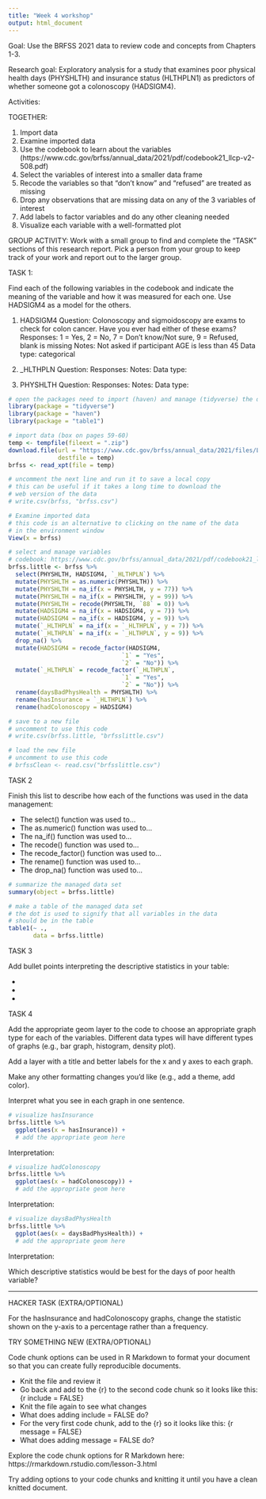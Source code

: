 ```yaml
---
title: "Week 4 workshop"
output: html_document
---
```


Goal: Use the BRFSS 2021 data to review code and concepts from Chapters 1-3.

Research goal: Exploratory analysis for a study that examines poor physical health days (PHYSHLTH) and insurance status (HLTHPLN1) as predictors of whether someone got a colonoscopy (HADSIGM4).

Activities:

TOGETHER:

1) Import data
2) Examine imported data 
3) Use the codebook to learn about the variables (https://www.cdc.gov/brfss/annual_data/2021/pdf/codebook21_llcp-v2-508.pdf)
4) Select the variables of interest into a smaller data frame
5) Recode the variables so that "don't know" and "refused" are treated as missing 
6) Drop any observations that are missing data on any of the 3 variables of interest 
7) Add labels to factor variables and do any other cleaning needed
8) Visualize each variable with a well-formatted plot

GROUP ACTIVITY: Work with a small group to find and complete the "TASK" sections of this research report. Pick a person from your group to keep track of your work and report out to the larger group. 

TASK 1: 

Find each of the following variables in the codebook and indicate the meaning of the variable and how it was measured for each one. Use HADSIGM4 as a model for the others.

1) HADSIGM4
Question: Colonoscopy and sigmoidoscopy are exams to check for colon cancer. Have you ever had either of these exams? 
Responses: 1 = Yes, 2 = No, 7 = Don't know/Not sure, 9 = Refused, blank is missing
Notes: Not asked if participant AGE is less than 45
Data type: categorical 

2) _HLTHPLN
Question: 
Responses:
Notes:
Data type: 

3) PHYSHLTH 
Question: 
Responses:
Notes:
Data type: 


```r
# open the packages need to import (haven) and manage (tidyverse) the data
library(package = "tidyverse")
library(package = "haven")
library(package = "table1")
```

```r
# import data (box on pages 59-60)
temp <- tempfile(fileext = ".zip")
download.file(url = "https://www.cdc.gov/brfss/annual_data/2021/files/LLCP2021XPT.zip", 
              destfile = temp)
brfss <- read_xpt(file = temp)

# uncomment the next line and run it to save a local copy
# this can be useful if it takes a long time to download the
# web version of the data
# write.csv(brfss, "brfss.csv")
```

```r
# Examine imported data
# this code is an alternative to clicking on the name of the data
# in the environment window
View(x = brfss)
```

```r
# select and manage variables
# codebook: https://www.cdc.gov/brfss/annual_data/2021/pdf/codebook21_llcp-v2-508.pdf
brfss.little <- brfss %>% 
  select(PHYSHLTH, HADSIGM4, `_HLTHPLN`) %>% 
  mutate(PHYSHLTH = as.numeric(PHYSHLTH)) %>% 
  mutate(PHYSHLTH = na_if(x = PHYSHLTH, y = 77)) %>%
  mutate(PHYSHLTH = na_if(x = PHYSHLTH, y = 99)) %>%
  mutate(PHYSHLTH = recode(PHYSHLTH, `88` = 0)) %>%
  mutate(HADSIGM4 = na_if(x = HADSIGM4, y = 7)) %>%
  mutate(HADSIGM4 = na_if(x = HADSIGM4, y = 9)) %>%
  mutate(`_HLTHPLN` = na_if(x = `_HLTHPLN`, y = 7)) %>%
  mutate(`_HLTHPLN` = na_if(x = `_HLTHPLN`, y = 9)) %>%
  drop_na() %>% 
  mutate(HADSIGM4 = recode_factor(HADSIGM4,
                                `1` = "Yes",
                                `2` = "No")) %>% 
  mutate(`_HLTHPLN` = recode_factor(`_HLTHPLN`,
                                `1` = "Yes",
                                `2` = "No")) %>% 
  rename(daysBadPhysHealth = PHYSHLTH) %>% 
  rename(hasInsurance = `_HLTHPLN`) %>% 
  rename(hadColonoscopy = HADSIGM4)

# save to a new file
# uncomment to use this code
# write.csv(brfss.little, "brfsslittle.csv")

# load the new file
# uncomment to use this code
# brfssClean <- read.csv("brfsslittle.csv")
```

TASK 2

Finish this list to describe how each of the functions was used in the data management:

* The select() function was used to...
* The as.numeric() function was used to...
* The na_if() function was used to...
* The recode() function was used to...
* The recode_factor() function was used to...
* The rename() function was used to...
* The drop_na() function was used to...

```r
# summarize the managed data set
summary(object = brfss.little)
```

```r
# make a table of the managed data set
# the dot is used to signify that all variables in the data
# should be in the table
table1(~ .,
       data = brfss.little)
```

TASK 3

Add bullet points interpreting the descriptive statistics in your table:

* 
*
*


TASK 4 

Add the appropriate geom layer to the code to choose an appropriate graph type for each of the variables. Different data types will have different types of graphs (e.g., bar graph, histogram, density plot).

Add a layer with a title and better labels for the x and y axes to each graph.

Make any other formatting changes you'd like (e.g., add a theme, add color).

Interpret what you see in each graph in one sentence. 

```r
# visualize hasInsurance
brfss.little %>% 
  ggplot(aes(x = hasInsurance)) +
  # add the appropriate geom here 
```

Interpretation:

```r
# visualize hadColonoscopy
brfss.little %>% 
  ggplot(aes(x = hadColonoscopy)) +
  # add the appropriate geom here
```

Interpretation: 

```r
# visualize daysBadPhysHealth 
brfss.little %>% 
  ggplot(aes(x = daysBadPhysHealth)) +
  # add the appropriate geom here

```

Interpretation: 

Which descriptive statistics would be best for the days of poor health variable?



-----------------------

HACKER TASK (EXTRA/OPTIONAL)

For the hasInsurance and hadColonoscopy graphs, change the statistic shown on the y-axis to a percentage rather than a frequency.

TRY SOMETHING NEW (EXTRA/OPTIONAL)

Code chunk options can be used in R Markdown to format your document so that you can create fully reproducible documents.

* Knit the file and review it
* Go back and add to the {r} to the second code chunk so it looks like this: {r include = FALSE}
* Knit the file again to see what changes
* What does adding include = FALSE do?
* For the very first code chunk, add to the {r} so it looks like this: {r message = FALSE}
* What does adding message = FALSE do? 

Explore the code chunk options for R Markdown here: https://rmarkdown.rstudio.com/lesson-3.html

Try adding options to your code chunks and knitting it until you have a clean knitted document.
